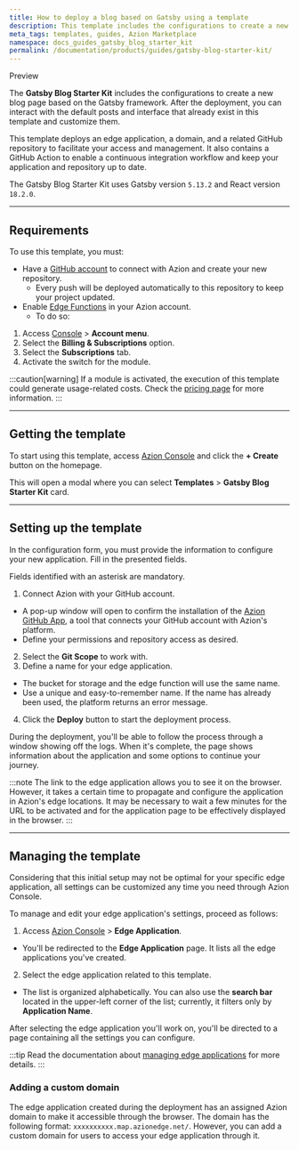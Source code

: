 ```yaml
---
title: How to deploy a blog based on Gatsby using a template
description: This template includes the configurations to create a new blog page based on the Gatsby framework.
meta_tags: templates, guides, Azion Marketplace
namespace: docs_guides_gatsby_blog_starter_kit
permalink: /documentation/products/guides/gatsby-blog-starter-kit/
---
```



<Tag severity="info" client:only="vue">
Preview
</Tag>

The **Gatsby Blog Starter Kit** includes the configurations to create a new blog page based on the Gatsby framework. After the deployment, you can interact with the default posts and interface that already exist in this template and customize them.

This template deploys an edge application, a domain, and a related GitHub repository to facilitate your access and management. It also contains a GitHub Action to enable a continuous integration workflow and keep your application and repository up to date.

The Gatsby Blog Starter Kit uses Gatsby version `5.13.2` and React version `18.2.0`.

---

## Requirements

To use this template, you must:

- Have a [GitHub account](https://github.com/signup) to connect with Azion and create your new repository.
  - Every push will be deployed automatically to this repository to keep your project updated.
- Enable [Edge Functions](/en/documentation/products/build/edge-application/edge-functions/) in your Azion account.
    - To do so: 

1. Access [Console](https://console.azion.com) > **Account menu**.
2. Select the **Billing & Subscriptions** option.
3. Select the **Subscriptions** tab.
4. Activate the switch for the module.

:::caution[warning]
If a module is activated, the execution of this template could generate usage-related costs. Check the [pricing page](/en/documentation/products/pricing/) for more information.
:::

---

## Getting the template

To start using this template, access [Azion Console](https://console.azion.com) and click the **+ Create** button on the homepage.

This will open a modal where you can select **Templates** > **Gatsby Blog Starter Kit** card.

---

## Setting up the template

In the configuration form, you must provide the information to configure your new application. Fill in the presented fields. 

Fields identified with an asterisk are mandatory.

1. Connect Azion with your GitHub account.
- A pop-up window will open to confirm the installation of the [Azion GitHub App](https://www.azion.com/en/documentation/products/guides/azion-github-app/), a tool that connects your GitHub account with Azion's platform.
- Define your permissions and repository access as desired.
2. Select the **Git Scope** to work with.
3. Define a name for your edge application.
- The bucket for storage and the edge function will use the same name.
- Use a unique and easy-to-remember name. If the name has already been used, the platform returns an error message.
4. Click the **Deploy** button to start the deployment process.

During the deployment, you'll be able to follow the process through a window showing off the logs. When it's complete, the page shows information about the application and some options to continue your journey.

:::note
The link to the edge application allows you to see it on the browser. However, it takes a certain time to propagate and configure the application in Azion's edge locations. It may be necessary to wait a few minutes for the URL to be activated and for the application page to be effectively displayed in the browser.
:::

---

## Managing the template

Considering that this initial setup may not be optimal for your specific edge application, all settings can be customized any time you need through Azion Console.

To manage and edit your edge application's settings, proceed as follows:

1. Access [Azion Console](/en/documentation/products/guides/how-to-access-azion-console/) > **Edge Application**.
- You'll be redirected to the **Edge Application** page. It lists all the edge applications you've created. 
2. Select the edge application related to this template. 
- The list is organized alphabetically. You can also use the **search bar** located in the upper-left corner of the list; currently, it filters only by **Application Name**.

After selecting the edge application you'll work on, you'll be directed to a page containing all the settings you can configure.

:::tip
Read the documentation about [managing edge applications](/en/documentation/products/build/edge-application/first-steps/) for more details.
:::

### Adding a custom domain

The edge application created during the deployment has an assigned Azion domain to make it accessible through the browser. The domain has the following format: `xxxxxxxxxx.map.azionedge.net/`. However, you can add a custom domain for users to access your edge application through it.


<LinkButton link="/en/documentation/products/guides/configure-a-domain/" label="go to configuring a domain guide" severity="secondary" /> 




